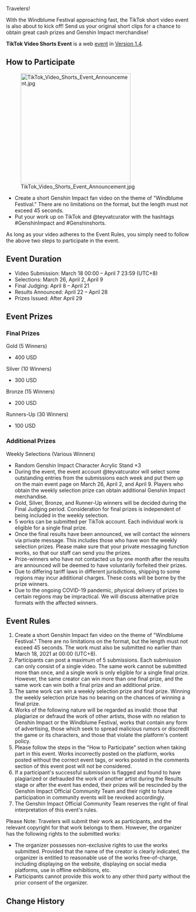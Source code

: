 {{Event
|name              = TikTok Video Shorts Event
|image             = TikTok Video Shorts Event.jpg
|type              = Web
|type2             = Fanart
|time_known        = yes
|time_start        = 2021-03-18 18:00:00
|time_start_offset = GMT+8
|time_end          = 2021-04-07 23:59:59
|time_end_offset   = GMT+8
|link              = https://www.hoyolab.com/article/252399
}}
Travelers!

With the Windblume Festival approaching fast, the TikTok short video event is also about to kick off! Send us your original short clips for a chance to obtain great cash prizes and Genshin Impact merchandise!

'''TikTok Video Shorts Event''' is a web [[event]] in [[Version 1.4]].

==How to Participate==
[[File:TikTok Video Shorts Event Announcement.jpg|300px|thumb|right]]
*Create a short Genshin Impact fan video on the theme of "Windblume Festival." There are no limitations on the format, but the length must not exceed 45 seconds.
*Put your work up on TikTok and @teyvatcurator with the hashtags #GenshinImpact and #Genshinshorts.
As long as your video adheres to the Event Rules, you simply need to follow the above two steps to participate in the event.

==Event Duration==
*Video Submission: March 18 00:00 – April 7 23:59 (UTC+8)
*Selections: March 26, April 2, April 9
*Final Judging: April 8 – April 21
*Results Announced: April 22 – April 28
*Prizes Issued: After April 29

==Event Prizes==
===Final Prizes===
Gold (5 Winners)
*400 USD
Silver (10 Winners)
*300 USD
Bronze (15 Winners)
*200 USD
Runners-Up (30 Winners)
*100 USD

===Additional Prizes===
Weekly Selections (Various Winners)
*Random Genshin Impact Character Acrylic Stand ×3
*During the event, the event account @teyvatcurator will select some outstanding entries from the submissions each week and put them up on the main event page on March 26, April 2, and April 9. Players who obtain the weekly selection prize can obtain additional Genshin Impact merchandise.
*Gold, Silver, Bronze, and Runner-Up winners will be decided during the Final Judging period. Consideration for final prizes is independent of being included in the weekly selection.
*5 works can be submitted per TikTok account. Each individual work is eligible for a single final prize.
*Once the final results have been announced, we will contact the winners via private message. This includes those who have won the weekly selection prizes. Please make sure that your private messaging function works, so that our staff can send you the prizes.
*Prize-winners who have not contacted us by one month after the results are announced will be deemed to have voluntarily forfeited their prizes.
*Due to differing tariff laws in different jurisdictions, shipping to some regions may incur additional charges. These costs will be borne by the prize winners.
*Due to the ongoing COVID-19 pandemic, physical delivery of prizes to certain regions may be impractical. We will discuss alternative prize formats with the affected winners.

==Event Rules==
#Create a short Genshin Impact fan video on the theme of "Windblume Festival." There are no limitations on the format, but the length must not exceed 45 seconds. The work must also be submitted no earlier than March 18, 2021 at 00:00 (UTC+8).
#Participants can post a maximum of 5 submissions. Each submission can only consist of a single video. The same work cannot be submitted more than once, and a single work is only eligible for a single final prize. However, the same creator can win more than one final prize, and the same work can win both a final prize and an additional prize.
#The same work can win a weekly selection prize and final prize. Winning the weekly selection prize has no bearing on the chances of winning a final prize.
#Works of the following nature will be regarded as invalid: those that plagiarize or defraud the work of other artists, those with no relation to Genshin Impact or the Windblume Festival, works that contain any form of advertising, those which seek to spread malicious rumors or discredit the game or its characters, and those that violate the platform's content policy.
#Please follow the steps in the "How to Participate" section when taking part in this event. Works incorrectly posted on the platform, works posted without the correct event tags, or works posted in the comments section of this event post will not be considered.
#If a participant's successful submission is flagged and found to have plagiarized or defrauded the work of another artist during the Results stage or after the event has ended, their prizes will be rescinded by the Genshin Impact Official Community Team and their right to future participation in community events will be revoked accordingly.
#The Genshin Impact Official Community Team reserves the right of final interpretation of this event's rules.
Please Note: Travelers will submit their work as participants, and the relevant copyright for that work belongs to them. However, the organizer has the following rights to the submitted works:
*The organizer possesses non-exclusive rights to use the works submitted. Provided that the name of the creator is clearly indicated, the organizer is entitled to reasonable use of the works free-of-charge, including displaying on the website, displaying on social media platforms, use in offline exhibitions, etc.
*Participants cannot provide this work to any other third party without the prior consent of the organizer.

==Change History==
{{Change History|1.4}}